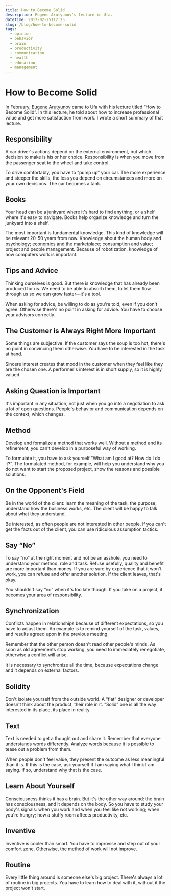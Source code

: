 ```yaml
---
title: How to Become Solid
description: Eugene Arutyunov's lecture in Ufa.
datetime: 2017-02-25T12:25
slug: /blog/how-to-become-solid
tags:
  - opinion
  - behavior
  - brain
  - productivity
  - communication
  - health
  - education
  - management
---
```


# How to Become Solid

In February, [Eugene Arutyunov](https://intuition.team/arutyunov/) came to Ufa with his lecture titled “How to Become Solid”. In this lecture, he told about how to increase professional value and get more satisfaction from work. I wrote a short summary of that lecture.

## Responsibility

A car driver's actions depend on the external environment, but which decision to make is his or her choice. Responsibility is when you move from the passenger seat to the wheel and take control.

To drive comfortably, you have to “pump up” your car. The more experience and steeper the skills, the less you depend on circumstances and more on your own decisions. The car becomes a tank.

## Books

Your head can be a junkyard where it's hard to find anything, or a shelf where it's easy to navigate. Books help organize knowledge and turn the junkyard into a shelf.

The most important is fundamental knowledge. This kind of knowledge will be relevant 20-50 years from now. Knowledge about the human body and psychology; economics and the marketplace; consumption and value; project and people management. Because of robotization, knowledge of how computers work is important.

## Tips and Advice

Thinking ourselves is good. But there is knowledge that has already been produced for us. We need to be able to absorb them, to let them flow through us so we can grow faster—it's a tool.

When asking for advice, be willing to do as you're told, even if you don't agree. Otherwise there's no point in asking for advice. You have to choose your advisors correctly.

## The Customer is Always ~~Right~~ More Important

Some things are subjective. If the customer says the soup is too hot, there's no point in convincing them otherwise. You have to be interested in the task at hand.

Sincere interest creates that mood in the customer when they feel like they are the chosen one. A performer's interest is in short supply, so it is highly valued.

## Asking Question is Important

It's important in any situation, not just when you go into a negotiation to ask a lot of open questions. People's behavior and communication depends on the context, which changes.

## Method

Develop and formalize a method that works well. Without a method and its refinement, you can't develop in a purposeful way of working.

To formulate it, you have to ask yourself “What am I good at? How do I do it?”. The formulated method, for example, will help you understand why you do not want to start the proposed project, show the reasons and possible solutions.

## On the Opponent's Field

Be in the world of the client: learn the meaning of the task, the purpose, understand how the business works, etc. The client will be happy to talk about what they understand.

Be interested, as often people are not interested in other people. If you can't get the facts out of the client, you can use ridiculous assumption tactics.

## Say “No”

To say “no” at the right moment and not be an asshole, you need to understand your method, role and task. Refuse usefully, quality and benefit are more important than money. If you are sure by experience that it won't work, you can refuse and offer another solution. If the client leaves, that's okay.

You shouldn't say “no” when it's too late though. If you take on a project, it becomes your area of responsibility.

## Synchronization

Conflicts happen in relationships because of different expectations, so you have to adjust them. An example is to remind yourself of the task, values, and results agreed upon in the previous meeting.

Remember that the other person doesn't read other people's minds. As soon as old agreements stop working, you need to immediately renegotiate, otherwise a conflict will arise.

It is necessary to synchronize all the time, because expectations change and it depends on external factors.

## Solidity

Don't isolate yourself from the outside world. A “flat” designer or developer doesn't think about the product, their role in it. “Solid” one is all the way interested in its place, its place in reality.

## Text

Text is needed to get a thought out and share it. Remember that everyone understands words differently. Analyze words because it is possible to tease out a problem from them.

When people don't feel value, they present the outcome as less meaningful than it is. If this is the case, ask yourself if I am saying what I think I am saying. If so, understand why that is the case.

## Learn About Yourself

Consciousness thinks it has a brain. But it's the other way around: the brain has consciousness, and it depends on the body. So you have to study your body's signals: when you work and when you feel like not working; when you're hungry; how a stuffy room affects productivity, etc.

## Inventive

Inventive is cooler than smart. You have to improvise and step out of your comfort zone. Otherwise, the method of work will not improve.

## Routine

Every little thing around is someone else's big project. There's always a lot of routine in big projects. You have to learn how to deal with it, without it the project won't start.
